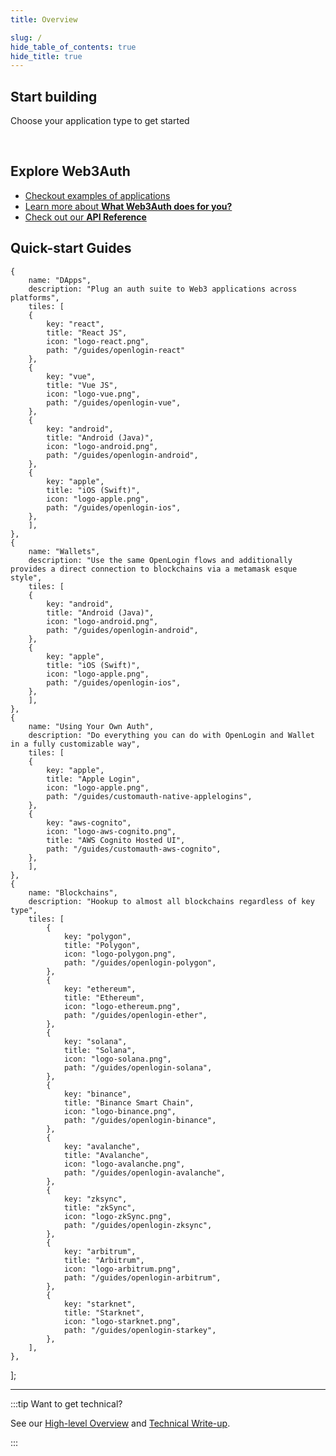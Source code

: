 ```yaml
---
title: Overview

slug: /
hide_table_of_contents: true
hide_title: true
---
```



## Start building

Choose your application type to get started

<Web3AuthCards />

<br />

## Explore Web3Auth

- [Checkout examples of applications](medium.com)
- [Learn more about **What Web3Auth does for you?**](what-is-web3auth)
- [Check out our **API Reference**](api-reference/core/usage)

## Quick-start Guides
    {
        name: "DApps",
        description: "Plug an auth suite to Web3 applications across platforms",
        tiles: [
        {
            key: "react",
            title: "React JS",
            icon: "logo-react.png",
            path: "/guides/openlogin-react"
        },
        {
            key: "vue",
            title: "Vue JS",
            icon: "logo-vue.png",
            path: "/guides/openlogin-vue",
        },
        {
            key: "android",
            title: "Android (Java)",
            icon: "logo-android.png",
            path: "/guides/openlogin-android",
        },
        {
            key: "apple",
            title: "iOS (Swift)",
            icon: "logo-apple.png",
            path: "/guides/openlogin-ios",
        },
        ],
    },
    {
        name: "Wallets",
        description: "Use the same OpenLogin flows and additionally provides a direct connection to blockchains via a metamask esque style",
        tiles: [
        {
            key: "android",
            title: "Android (Java)",
            icon: "logo-android.png",
            path: "/guides/openlogin-android",
        },
        {
            key: "apple",
            title: "iOS (Swift)",
            icon: "logo-apple.png",
            path: "/guides/openlogin-ios",
        },
        ],
    },
    {
        name: "Using Your Own Auth",
        description: "Do everything you can do with OpenLogin and Wallet in a fully customizable way",
        tiles: [
        {
            key: "apple",
            title: "Apple Login",
            icon: "logo-apple.png",
            path: "/guides/customauth-native-applelogins",
        },
        {
            key: "aws-cognito",
            icon: "logo-aws-cognito.png",
            title: "AWS Cognito Hosted UI",
            path: "/guides/customauth-aws-cognito",
        },
        ],
    },
    {
        name: "Blockchains",
        description: "Hookup to almost all blockchains regardless of key type",
        tiles: [
            {
                key: "polygon",
                title: "Polygon",
                icon: "logo-polygon.png",
                path: "/guides/openlogin-polygon",
            },
            {
                key: "ethereum",
                title: "Ethereum",
                icon: "logo-ethereum.png",
                path: "/guides/openlogin-ether",
            },
            {
                key: "solana",
                title: "Solana",
                icon: "logo-solana.png",
                path: "/guides/openlogin-solana",
            },
            {
                key: "binance",
                title: "Binance Smart Chain",
                icon: "logo-binance.png",
                path: "/guides/openlogin-binance",
            },
            {
                key: "avalanche",
                title: "Avalanche",
                icon: "logo-avalanche.png",
                path: "/guides/openlogin-avalanche",
            },
            {
                key: "zksync",
                title: "zkSync",
                icon: "logo-zkSync.png",
                path: "/guides/openlogin-zksync",
            },
            {
                key: "arbitrum",
                title: "Arbitrum",
                icon: "logo-arbitrum.png",
                path: "/guides/openlogin-arbitrum",
            },
            {
                key: "starknet",
                title: "Starknet",
                icon: "logo-starknet.png",
                path: "/guides/openlogin-starkey",
            },
        ],
    },
];

<Tiles tileGroups={tileGroupsData} />

---

:::tip Want to get technical?

See our
[High-level Overview](https://medium.com/toruslabs/what-distributed-key-generation-is-866adc79620)
and [Technical Write-up](key-infrastructure/technical-architecture).

:::
